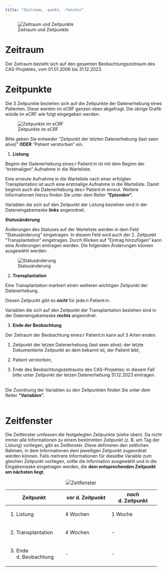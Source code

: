 ```yaml
---
title: "Zeitraum, -punkt, -fenster"
---
```


![Zeitraum und Zeitpunkte](images/Zeitraum-punkt.png)

# Zeitraum

Der Zeitraum bezieht sich auf den gesamten Beobachtungszeitraum des CAS-Projektes, vom 01.01.2006 bis 31.12.2023.

# Zeitpunkte

Die 3 Zeitpunkte beziehen sich auf die Zeitpunkte der Datenerhebung eines Patienten. Diese werden im eCRF ganzen oben abgefragt. Die obrige Grafik würde im eCRF wie folgt eingegeben werden:

![Zeitpunkte im eCRF](images/Zeitpunkte-eCRF.png)

Bitte geben Sie entweder "Zeitpunkt der letzten Datenerhebung (last seen alive)" **ODER** "Patient verstorben" ein.

1.  **Listung**

Beginn der Datenerhebung eines:r Patient:in ist mit dem Beginn der "erstmaligen" Aufnahme in die Warteliste.

Eine erneute Aufnahme in die Warteliste nach einer erfolgten Transplantation ist auch eine erstmalige Aufnahme in die Warteliste. Damit beginnt auch die Datenerhebung des:r Patient:in erneut. Weitere Informationen hierzu finden Sie unter dem Reiter **"Episoden".**

Variablen die sich auf den Zeitpunkt der Listung beziehen sind in der Dateneingabemaske ***links*** angeordnet.

**Statusänderung**

Änderungen des Statuses auf der Warteliste werden in dem Feld "Statusänderung" eingetragen. In diesem Feld wird auch der 2. Zeitpunkt "Transplantation" eingetragen. Durch Klicken auf "Eintrag hinzufügen" kann eine Änderungen eintragen werden. Die folgenden Änderungen können ausgewählt werden:

![Statusänderung](images/Statusänderungen-eCRF.png)

2.  **Transplantation**

Eine Transplantation markiert einen weiteren wichtigen Zeitpunkt der Datenerhebung.

Diesen Zeitpunkt gibt es ***nicht*** für jede:n Patient:in.

Variablen die sich auf den Zeitpunkt der Transplantation beziehen sind in der Dateneingabemaske ***rechts*** angeordnet.

3.  **Ende der Beobachtung**

Der Zeitraum der Beobachtung eines:r Patient:in kann auf 3 Arten enden:

1.  Zeitpunkt der letzen Datenerhebung (last seen alive): der letzte Dokumentierte Zeitpunkt an dem bekannt ist, der Patient lebt,

2.  Patient verstorben,

3.  Ende des Beobachtungszeitraums des CAS-Projektes: in diesem Fall bitte unter Zeitpunkt der letzen Datenerhebung 31.12.2023 eintragen.\
    \

Die Zuordnung der Variablen zu den Zeitpunkten finden Sie unter dem Reiter **"Variablen".**\
\

# Zeitfenster

Die Zeitfenster umfassen die festgelegten Zeitpunkte (siehe oben). Da nicht immer alle Informationen zu einem bestimmten Zeitpunkt (z. B. am Tag der Listung) vorliegen, gibt es Zeitfenster. Diese definieren den zeitlichen Rahmen, in dem Informationen dem jeweiligen Zeitpunkt zugeordnet werden können. Falls mehrere Informationen für dieselbe Variable zum gleichen Zeitpunkt vorliegen, sollte die Information ausgewählt und in die Eingabemaske eingetragen werden, die **dem entsprechenden Zeitpunkt am nächsten liegt**.

+-------------------------+--------------------+---------------------+
| Zeitpunkt               | *vor* d. Zeitpunkt | *nach* d. Zeitpunkt |
+=========================+====================+=====================+
| 1.  Listung             | 4 Wochen           | 1 Woche             |
+-------------------------+--------------------+---------------------+
| 2.  Transplantation     | 4 Wochen           | \-                  |
+-------------------------+--------------------+---------------------+
| 3.  Ende d. Beobachtung | \-                 | \-                  |
+-------------------------+--------------------+---------------------+

: ![Zeitfenster](images/Zeit-raum-punkt-fenster.png)

